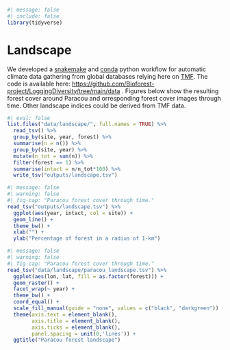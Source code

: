 ```r
#| message: false
#| include: false
library(tidyverse)
```

# Landscape {.unnumbered}

We developed a [snakemake](https://snakemake.readthedocs.io/en/stable/) and [conda](https://anaconda.org/anaconda/conda) python workflow for automatic climate data gathering from global databases relying here on [TMF](https://forobs.jrc.ec.europa.eu/TMF). The code is available here: <https://github.com/Bioforest-project/LoggingDiversity/tree/main/data> . Figures below show the resulting forest cover around Paracou and orresponding forest cover images through time. Other landscape indices could be derived from TMF data.

```r
#| eval: false
list.files("data/landscape/", full.names = TRUE) %>% 
  read_tsv() %>% 
  group_by(site, year, forest) %>% 
  summarise(n = n()) %>% 
  group_by(site, year) %>% 
  mutate(n_tot = sum(n)) %>% 
  filter(forest == 1) %>% 
  summarise(intact = n/n_tot*100) %>% 
  write_tsv("outputs/landscape.tsv") 
```

```r
#| message: false
#| warning: false
#| fig-cap: "Paracou forest cover through time."
read_tsv("outputs/landscape.tsv") %>% 
  ggplot(aes(year, intact, col = site)) +
  geom_line() +
  theme_bw() +
  xlab("") +
  ylab("Percentage of forest in a radius of 1-km")
```

```r
#| message: false
#| warning: false
#| fig-cap: "Paracou forest cover through time."
read_tsv("data/landscape/paracou_landscape.tsv") %>% 
  ggplot(aes(lon, lat, fill = as.factor(forest))) +
  geom_raster() +
  facet_wrap(~ year) +
  theme_bw() +
  coord_equal() +
  scale_fill_manual(guide = "none", values = c("black", "darkgreen")) +
  theme(axis.text = element_blank(),
        axis.title = element_blank(),
        axis.ticks = element_blank(),
        panel.spacing = unit(0,'lines')) +
  ggtitle("Paracou forest landscape")
```
